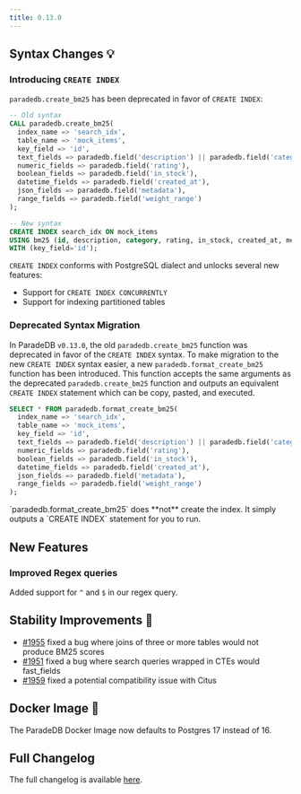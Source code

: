 ```yaml
---
title: 0.13.0
---
```


## Syntax Changes 💡

### Introducing `CREATE INDEX`

`paradedb.create_bm25` has been deprecated in favor of `CREATE INDEX`:

```sql
-- Old syntax
CALL paradedb.create_bm25(
  index_name => 'search_idx',
  table_name => 'mock_items',
  key_field => 'id',
  text_fields => paradedb.field('description') || paradedb.field('category'),
  numeric_fields => paradedb.field('rating'),
  boolean_fields => paradedb.field('in_stock'),
  datetime_fields => paradedb.field('created_at'),
  json_fields => paradedb.field('metadata'),
  range_fields => paradedb.field('weight_range')
);

-- New syntax
CREATE INDEX search_idx ON mock_items
USING bm25 (id, description, category, rating, in_stock, created_at, metadata, weight_range)
WITH (key_field='id');
```

`CREATE INDEX` conforms with PostgreSQL dialect and unlocks several new features:

- Support for `CREATE INDEX CONCURRENTLY`
- Support for indexing partitioned tables

### Deprecated Syntax Migration

In ParadeDB `v0.13.0`, the old `paradedb.create_bm25` function was deprecated in favor of the `CREATE INDEX` syntax. To make migration to the new
`CREATE INDEX` syntax easier, a new `paradedb.format_create_bm25` function has been introduced. This function accepts the same arguments as the deprecated
`paradedb.create_bm25` function and outputs an equivalent `CREATE INDEX` statement which can be copy, pasted, and executed.

```sql
SELECT * FROM paradedb.format_create_bm25(
  index_name => 'search_idx',
  table_name => 'mock_items',
  key_field => 'id',
  text_fields => paradedb.field('description') || paradedb.field('category'),
  numeric_fields => paradedb.field('rating'),
  boolean_fields => paradedb.field('in_stock'),
  datetime_fields => paradedb.field('created_at'),
  json_fields => paradedb.field('metadata'),
  range_fields => paradedb.field('weight_range')
);
```

<Note>
  `paradedb.format_create_bm25` does **not** create the index. It simply outputs
  a `CREATE INDEX` statement for you to run.
</Note>

## New Features

### Improved Regex queries

Added support for `^` and `$` in our regex query.

## Stability Improvements 💪

- [#1955](https://github.com/paradedb/paradedb/pull/1955) fixed a bug where joins of three or more tables would not produce BM25 scores
- [#1951](https://github.com/paradedb/paradedb/pull/1951) fixed a bug where search queries wrapped in CTEs would fast_fields
- [#1959](https://github.com/paradedb/paradedb/pull/1951) fixed a potential compatibility issue with Citus

## Docker Image 🐳

The ParadeDB Docker Image now defaults to Postgres 17 instead of 16.

## Full Changelog

The full changelog is available [here](https://github.com/paradedb/paradedb/releases/tag/v0.13.0).
